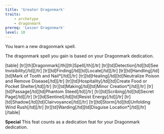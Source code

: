 ```yaml
---
title: 'Greater Dragonmark'
traits:
    - archetype
    - dragonmark
prereq: 'Lesser Dragonmark'
level: 10
---
```


You learn a new dragonmark spell.

The dragonmark spell you gain is based on your Dragonmark dedication.

[table]
[tr][th]Dragonmark[/th][th]Spell[/th][/tr]
[tr][td]Detection[/td][td]See Invisibility[/td][/tr]
[tr][td]Finding[/td][td]Locate[/td][/tr]
[tr][td]Handling[/td][td]Mark of Tooth and Nail*[/td][/tr]
[tr][td]Healing[/td][td]Neutralize Poison and Remove Disease[/td][/tr]
[tr][td]Hospitality[/td][td]Create Food or Pocket Shelter[/td][/tr]
[tr][td]Making[/td][td]Minor Creation*[/td][/tr]
[tr][td]Passage[/td][td]Phantom Steed[/td][/tr]
[tr][td]Scribing[/td][td]Secret Page[/td][/tr]
[tr][td]Sentinel[/td][td]Resist Energy[/td][/tr]
[tr][td]Shadow[/td][td]Clairvoyance[/td][/tr]
[tr][td]Storm[/td][td]Unfolding Wind Rush[/td][/tr]
[tr][td]Warding[/td][td]Disguise Location*[/td][/tr]
[/table]

**Special** This feat counts as a dedication feat for your Dragonmark dedication.

